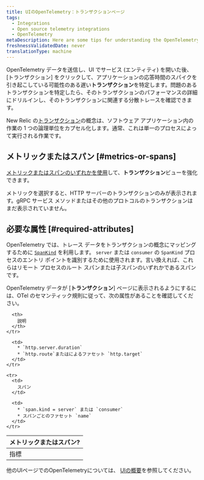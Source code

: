 ```yaml
---
title: UIのOpenTelemetry：トランザクションページ
tags:
  - Integrations
  - Open source telemetry integrations
  - OpenTelemetry
metaDescription: Here are some tips for understanding the OpenTelemetry Transactions page in the New Relic UI.
freshnessValidatedDate: never
translationType: machine
---
```


OpenTelemetry データを送信し、UI でサービス (エンティティ) を開いた後、\[トランザクション] をクリックして、アプリケーションの応答時間のスパイクを引き起こしている可能性のある遅い**トランザクション**を特定します。問題のあるトランザクションを特定したら、そのトランザクションのパフォーマンスの詳細にドリルインし、そのトランザクションに関連する分散トレースを確認できます。

New Relic の[トランザクション](/docs/apm/transactions/intro-transactions/transactions-new-relic-apm#txn-defined)の概念は、ソフトウェア アプリケーション内の作業の 1 つの論理単位をカプセル化します。通常、これは単一のプロセスによって実行される作業です。

## メトリックまたはスパン [#metrics-or-spans]

[メトリックまたはスパンのいずれかを使用](https://docs.newrelic.com/docs/more-integrations/open-source-telemetry-integrations/opentelemetry/view-your-data/opentelemetry-find-entities/#metric-span-toggle)して、**トランザクション**ビューを強化できます。

<Callout variant="important">
  メトリックを選択すると、HTTP サーバーのトランザクションのみが表示されます。gRPC サービス メソッドまたはその他のプロトコルのトランザクションはまだ表示されていません。
</Callout>

## 必要な属性 [#required-attributes]

OpenTelemetry では、トレース データをトランザクションの概念にマッピングするために [`SpanKind`](https://github.com/open-telemetry/opentelemetry-specification/blob/main/specification/trace/api.md#spankind) を利用します。 `server` または `consumer` の `SpanKind` プロセスのエントリ ポイントを識別するために使用されます。言い換えれば、これらはリモート プロセスのルート スパンまたは子スパンのいずれかであるスパンです。

OpenTelemetry データが \[**トランザクション**] ページに表示されるようにするには、OTel のセマンティック規則に従って、次の属性があることを確認してください。

<table>
  <thead>
    <tr>
      <th style={{ width: "200px" }}>
        メトリックまたはスパン?
      </th>

      <th>
        説明
      </th>
    </tr>
  </thead>

  <tbody>
    <tr>
      <td>
        指標
      </td>

      <td>
        * `http.server.duration`
        * `http.route`またはによるファセット `http.target`
      </td>
    </tr>

    <tr>
      <td>
        スパン
      </td>

      <td>
        * `span.kind = server` または `consumer`
        * スパンごとのファセット `name`
      </td>
    </tr>
  </tbody>
</table>

他のUIページでのOpenTelemetryについては、 [UIの概要](/docs/more-integrations/open-source-telemetry-integrations/opentelemetry/view-your-data/opentelemetry-view-your-data)を参照してください。
